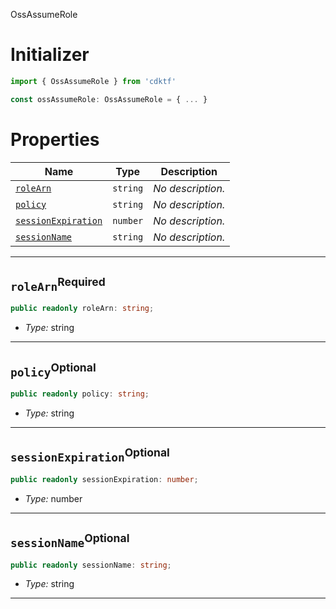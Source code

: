  OssAssumeRole <a name="OssAssumeRole" id="cdktf.OssAssumeRole"></a>

# Initializer <a name="Initializer" id="cdktf.OssAssumeRole.Initializer"></a>

```typescript
import { OssAssumeRole } from 'cdktf'

const ossAssumeRole: OssAssumeRole = { ... }
```

# Properties <a name="Properties" id="Properties"></a>

| **Name** | **Type** | **Description** |
| --- | --- | --- |
| <code><a href="#cdktf.OssAssumeRole.property.roleArn">roleArn</a></code> | <code>string</code> | *No description.* |
| <code><a href="#cdktf.OssAssumeRole.property.policy">policy</a></code> | <code>string</code> | *No description.* |
| <code><a href="#cdktf.OssAssumeRole.property.sessionExpiration">sessionExpiration</a></code> | <code>number</code> | *No description.* |
| <code><a href="#cdktf.OssAssumeRole.property.sessionName">sessionName</a></code> | <code>string</code> | *No description.* |

---

## `roleArn`<sup>Required</sup> <a name="roleArn" id="cdktf.OssAssumeRole.property.roleArn"></a>

```typescript
public readonly roleArn: string;
```

- *Type:* string

---

## `policy`<sup>Optional</sup> <a name="policy" id="cdktf.OssAssumeRole.property.policy"></a>

```typescript
public readonly policy: string;
```

- *Type:* string

---

## `sessionExpiration`<sup>Optional</sup> <a name="sessionExpiration" id="cdktf.OssAssumeRole.property.sessionExpiration"></a>

```typescript
public readonly sessionExpiration: number;
```

- *Type:* number

---

## `sessionName`<sup>Optional</sup> <a name="sessionName" id="cdktf.OssAssumeRole.property.sessionName"></a>

```typescript
public readonly sessionName: string;
```

- *Type:* string

---
